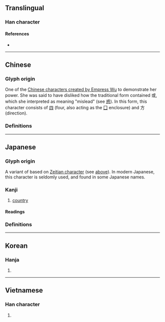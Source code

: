 {{also|國|国}}
{{character info}}
==Translingual==

===Han character===
{{Han char|rn=31|rad=囗|as=06|sn=9|four=|canj=WCYS|ids=⿴四方}}

====References====
* {{Han ref|kx=0218.110|dkj=04759|dj=0446.130|hdz=10718.080|uh=5700|ud=22272}}

----

==Chinese==

===Glyph origin===
One of the [[Wikipedia:Chinese characters of Empress Wu|Chinese characters created by Empress Wu]] to demonstrate her power. She was said to have disliked how the traditional form contained 或, which she interpreted as meaning "mislead" (see [[惑]]). In this form, this character consists of [[四]] (four, also acting as the [[Index:Chinese radical/囗|囗]] enclosure) and 方 (direction).

===Definitions===
{{zh-see|國|v}}

----

==Japanese==

===Glyph origin===
A variant of {{ja-l|国}} based on [[Wikipedia:Chinese characters of Empress Wu|Zeitian character]] (see [[#Glyph origin|above]]). In modern Japanese, this character is seldomly used, and found in some Japanese names.

===Kanji===
{{ja-kanji|rs=囗06}}

# [[country]]

====Readings====
{{ja-readings
|goon=こく
|kanon=こく
|kun=くに-
|nanori=くに
}}

===Definitions===
{{ja-kanjitab|くに|yomi=kun}}
{{ja-kanjitab|こく|yomi=on}}
{{ja-gv|国}}

----

==Korean==

===Hanja===
{{ko-hanja|hangeul=국|rv=guk|mr=kuk}}

# {{rfdef|ko|sort=囗06}}

----

==Vietnamese==

===Han character===
{{vi-readings|reading=hữu|rs=囗06}}

# {{rfdef|vi|sort=囗06}}
